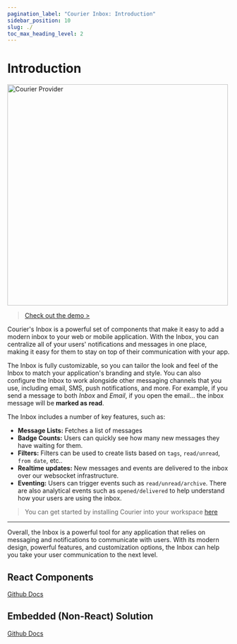 ```yaml
---
pagination_label: "Courier Inbox: Introduction"
sidebar_position: 10
slug: ./
toc_max_heading_level: 2
---
```




# Introduction

<img width="500px" src="https://www.courier.com/_next/image/?url=https%3A%2F%2Fimages.ctfassets.net%2Fz7iqk1q8njt4%2FNoLW1lGVBYDxg3rTGjX8n%2Fd687aac97ba30ad78d101d6f293c79bd%2FInbox_2.0_thumbnail.png&w=1080&q=100" alt="Courier Provider" />


> [Check out the demo >](https://reactinappnotification.com/)



Courier's Inbox is a powerful set of components that make it easy to add a modern inbox to your web or mobile application. With the Inbox, you can centralize all of your users' notifications and messages in one place, making it easy for them to stay on top of their communication with your app.

The Inbox is fully customizable, so you can tailor the look and feel of the Inbox to match your application's branding and style. You can also configure the Inbox to work alongside other messaging channels that you use, including email, SMS, push notifications, and more.  For example, if you send a message to both _Inbox_ and _Email_, if you open the email... the inbox message will be **marked as read**.

The Inbox includes a number of key features, such as:

- **Message Lists:** Fetches a list of messages
- **Badge Counts:** Users can quickly see how many new messages they have waiting for them.
- **Filters:**  Filters can be used to create lists based on `tags`, `read/unread`, `from date`, etc..
- **Realtime updates:** New messages and events are delivered to the inbox over our websocket infrastructure.
- **Eventing:** Users can trigger events such as `read/unread/archive`.  There are also analytical events such as `opened/delivered` to help understand how your users are using the inbox.

> You can get started by installing Courier into your workspace [here](https://app.courier.com/channels/courier)

--- 

Overall, the Inbox is a powerful tool for any application that relies on messaging and notifications to communicate with users. With its modern design, powerful features, and customization options, the Inbox can help you take your user communication to the next level.

## React Components

[Github Docs](https://github.com/trycourier/courier-react)

## Embedded (Non-React) Solution

[Github Docs](https://github.com/trycourier/courier-react/blob/main/packages/components)

